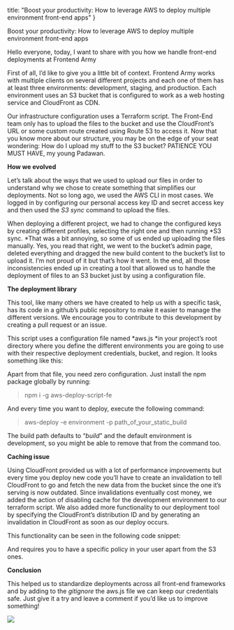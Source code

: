   title: "Boost your productivity: How to leverage AWS to deploy multiple environment front-end apps"
}

Boost your productivity: How to leverage AWS to deploy multiple environment front-end apps

Hello everyone, today, I want to share with you how we handle front-end deployments at Frontend Army

First of all, I’d like to give you a little bit of context. Frontend Army works with multiple clients on several different projects and each one of them has at least three environments: development, staging, and production. Each environment uses an S3 bucket that is configured to work as a web hosting service and CloudFront as CDN.

Our infrastructure configuration uses a Terraform script. The Front-End team only has to upload the files to the bucket and use the CloudFront’s URL or some custom route created using Route 53 to access it. Now that you know more about our structure, you may be on the edge of your seat wondering: How do I upload my stuff to the S3 bucket? PATIENCE YOU MUST HAVE, my young Padawan.

**How we evolved**

Let’s talk about the ways that we used to upload our files in order to understand why we chose to create something that simplifies our deployments. Not so long ago, we used the AWS CLI in most cases. We logged in by configuring our personal access key ID and secret access key and then used the *S3 sync* command to upload the files.

When deploying a different project, we had to change the configured keys by creating different profiles, selecting the right one and then running *S3 sync. *That was a bit annoying, so some of us ended up uploading the files manually. Yes, you read that right, we went to the bucket’s admin page, deleted everything and dragged the new build content to the bucket’s list to upload it. I’m not proud of it but that’s how it went. In the end, all those inconsistencies ended up in creating a tool that allowed us to handle the deployment of files to an S3 bucket just by using a configuration file.

**The deployment library**

This tool, like many others we have created to help us with a specific task, has its code in a github’s public repository to make it easier to manage the different versions. We encourage you to contribute to this development by creating a pull request or an issue.

This script uses a configuration file named *aws.js *in your project’s root directory where you define the different environments you are going to use with their respective deployment credentials, bucket, and region. It looks something like this:


Apart from that file, you need zero configuration. Just install the npm package globally by running:
> npm i -g aws-deploy-script-fe

And every time you want to deploy, execute the following command:
> aws-deploy -e environment -p path_of_your_static_build

The build path defaults to “*build*” and the default environment is development, so you might be able to remove that from the command too.

**Caching issue**

Using CloudFront provided us with a lot of performance improvements but every time you deploy new code you’ll have to create an invalidation to tell CloudFront to go and fetch the new data from the bucket since the one it’s serving is now outdated. Since invalidations eventually cost money, we added the action of disabling cache for the development environment to our terraform script. We also added more functionality to our deployment tool by specifying the CloudFront’s distribution ID and by generating an invalidation in CloudFront as soon as our deploy occurs.

This functionality can be seen in the following code snippet:

And requires you to have a specific policy in your user apart from the S3 ones.

**Conclusion**

This helped us to standardize deployments across all front-end frameworks and by adding to the *gitignore* the aws.js file we can keep our credentials safe. Just give it a try and leave a comment if you’d like us to improve something!

![](https://cdn-images-1.medium.com/max/7146/1*234JOxeIXU76svp76BDkKA.png)
